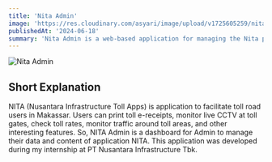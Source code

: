 ---
title: 'Nita Admin'
image: 'https://res.cloudinary.com/asyari/image/upload/v1725605259/nita-admin-cover_f1lbbm.png'
publishedAt: '2024-06-18'
summary: 'Nita Admin is a web-based application for managing the Nita platform.'
---

![Nita Admin](https://res.cloudinary.com/asyari/image/upload/v1725605259/nita-admin-cover_f1lbbm.png)
## Short Explanation

NITA (Nusantara Infrastructure Toll Apps) is application to facilitate toll road users in Makassar. Users can print toll e-receipts, monitor live CCTV at toll gates, check toll rates, monitor traffic around toll areas, and other interesting features. So, NITA Admin is a dashboard for Admin to manage their data and content of application NITA. This application was developed during my internship at PT Nusantara Infrastructure Tbk.